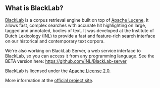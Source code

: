 == What is BlackLab? ==

[http://inl.github.io/BlackLab/ BlackLab] is a corpus retrieval engine built on top of [http://lucene.apache.org/ Apache Lucene]. It allows fast, complex searches with accurate hit highlighting on large, tagged and annotated, bodies of text. It was developed at the Institute of Dutch Lexicology (INL) to provide a fast and feature-rich search
interface on our historical and contemporary text corpora.

We're also working on BlackLab Server, a web service interface to BlackLab, so you can access it from any programming language. See the BETA version here: https://github.com/INL/BlackLab-server

BlackLab is licensed under the [http://www.apache.org/licenses/LICENSE-2.0 Apache License 2.0].

More information at the [http://inl.github.io/BlackLab/ official project site].